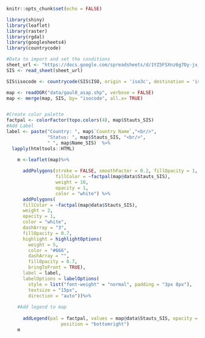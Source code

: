 

```r
knitr::opts_chunk$set(echo = FALSE)
```

```r
library(shiny)
library(leaflet)
library(raster)
library(rgdal)
library(googlesheets4)
library(countrycode)

#Data to import and set the conditions
sheet_url <- "https://docs.google.com/spreadsheets/d/1YZ5FSXnz6g7Oy-jx_vN_81odxy6i1710DPKI08bnwSI/edit#gid=0"
SIS <- read_sheet(sheet_url)

SIS$isocode <- countrycode(SIS$ISO, origin = 'iso3c', destination = 'iso2c')

map <- readOGR("data/gaul0_asap.shp", verbose = FALSE)
map <- merge(map, SIS, by= "isocode", all.x= TRUE)


#Create color palette
factpal <- colorFactor(topo.colors(4), map$Stauts_SIS)
#Add Label
label <- paste("Country: ", map$`Country Name`,"<br/>", 
               "Status: ", map$Stauts_SIS, "<br/>",
               " ", map$Name_SIS)  %>%
  lapply(htmltools::HTML)

    m <-leaflet(map)%>%
                                  
      addPolygons(stroke = FALSE, smoothFactor = 0.2, fillOpacity = 1,
                  fillColor = ~factpal(map@data$Stauts_SIS),
                  weight = 10,
                  opacity = 1,
                  color = "white") %>% 
      addPolygons(
      fillColor = ~factpal(map@data$Stauts_SIS),
      weight = 2,
      opacity = 1,
      color = "white",
      dashArray = "3",
      fillOpacity = 0.7,
      highlight = highlightOptions(
        weight = 5,
        color = "#666",
        dashArray = "",
        fillOpacity = 0.7,
        bringToFront = TRUE),
      label = label,
      labelOptions = labelOptions(
        style = list("font-weight" = "normal", padding = "3px 8px"),
        textsize = "15px",
        direction = "auto"))%>%
  
    #Add legend to map
   
      addLegend(pal = factpal, values = map@data$Stauts_SIS, opacity = 0.7, title = NULL,
                    position = "bottomright")
    m
```




